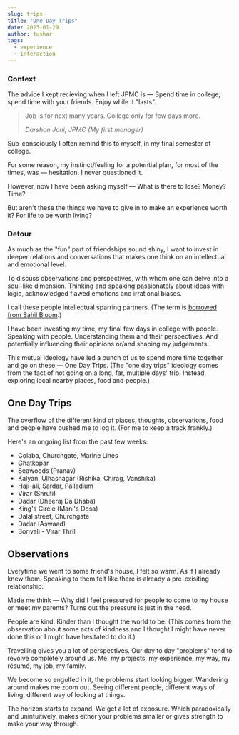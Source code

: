 ---
slug: trips
title: "One Day Trips"
date: 2023-01-29
author: tushar
tags:
  - experience
  - interaction
---

### Context

The advice I kept recieving when I left JPMC is — Spend time in college, spend time with your friends. Enjoy while it "lasts".

> Job is for next many years. College only for few days more. 
> 
> <cite>Darshan Jani, JPMC (My first manager)</cite>

Sub-consciously I often remind this to myself, in my final semester of college. 

For some reason, my instinct/feeling for a potential plan, for most of the times, was — hesitation. I never questioned it. 

However, now I have been asking myself — What is there to lose? Money? Time? 

But aren't these the things we have to give in to make an experience worth it? For life to be worth living?

### Detour 

As much as the "fun" part of friendships sound shiny, I want to invest in deeper relations and conversations that makes one think on an intellectual and emotional level. 

To discuss observations and perspectives, with whom one can delve into a soul-like dimension. Thinking and speaking passionately about ideas with logic, acknowledged flawed emotions and irrational biases.

I call these people intellectual sparring partners. (The term is [borrowed from Sahil Bloom](https://www.sahilbloom.com/newsletter/intellectual-sparring-partners).)

I have been investing my time, my final few days in college with people. Speaking with people. Understanding them and their perspectives. And potentially influencing their opinions or/and shaping my judgements.

This mutual ideology have led a bunch of us to spend more time together and go on these — One Day Trips. (The "one day trips" ideology comes from the fact of not going on a long, far, multiple days' trip. Instead, exploring local nearby places, food and people.)

## One Day Trips

The overflow of the different kind of places, thoughts, observations, food and people have pushed me to log it. (For me to keep a track frankly.)

Here's an ongoing list from the past few weeks: 

- Colaba, Churchgate, Marine Lines
- Ghatkopar
- Seawoods (Pranav)
- Kalyan, Ulhasnagar (Rishika, Chirag, Vanshika)
- Haji-ali, Sardar, Palladium
- Virar (Shruti)
- Dadar (Dheeraj Da Dhaba)
- King's Circle (Mani's Dosa)
- Dalal street, Churchgate
- Dadar (Aswaad)
- Borivali - Virar Thrill

## Observations

Everytime we went to some friend's house, I felt so warm. As if I already knew them. Speaking to them felt like there is already a pre-exisiting relationship. 

Made me think — Why did I feel pressured for people to come to my house or meet my parents? Turns out the pressure is just in the head.

People are kind. Kinder than I thought the world to be. (This comes from the observation about some acts of kindness and I thought I might have never done this or I might have hesitated to do it.)

Travelling gives you a lot of perspectives. Our day to day "problems" tend to revolve completely around us. Me, my projects, my experience, my way, my résumé, my job, my family.

We become so engulfed in it, the problems start looking bigger. Wandering around makes me zoom out. Seeing different people, different ways of living, different way of looking at things. 

The horizon starts to expand. We get a lot of exposure. Which paradoxically and unintuitively, makes either your problems smaller or gives strength to make your way through.
